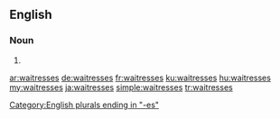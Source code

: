 ==English==

===Noun===
{{head|en}}

# {{plural of|waitress}}

[[Category:English plurals ending in "-es"]]

[[ar:waitresses]]
[[de:waitresses]]
[[fr:waitresses]]
[[ku:waitresses]]
[[hu:waitresses]]
[[my:waitresses]]
[[ja:waitresses]]
[[simple:waitresses]]
[[tr:waitresses]]